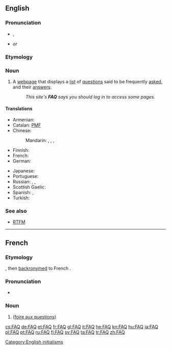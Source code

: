 {{selfref|For the Wiktionary FAQ, see [[Help:FAQ]].}}
==English==

===Pronunciation===
* {{a|UK|US}} {{IPA|/ɛf.eɪ.kjuː/|/fæk/}}, {{X-SAMPA|/Ef.eI.jku:/|/f{k/}}
* {{rhymes|uː}} ''or'' {{rhymes|æk}}

===Etymology===
{{abbreviation of|frequently asked questions}}

===Noun===
{{wikipedia}}
{{en-noun}}

# A [[webpage]] that displays a [[list]] of [[question]]s said to be frequently [[asked]], and their [[answer]]s.
#: ''This site's '''FAQ''' says you should log in to access some pages.''

====Translations====
{{trans-top|acronym for Frequently Asked Questions}}
* Armenian: {{t-|hy|ՀՏՀ|tr=HTH}}
* Catalan: [[PMF]]
* Chinese:
*: Mandarin: {{t|cmn|常見問題|sc=Hani}}, {{t-|cmn|常见问题|tr=chángjiàn wèntí|sc=Hani}}, {{t|cmn|問答集|sc=Hani}}, {{t-|cmn|问答集|tr=wèndájí|sc=Hani}}
* Finnish: {{t+|fi|UKK}}
* French: {{t+|fr|FAQ}}
* German: {{t+|de|FAQ|p}}
{{trans-mid}}
* Japanese: {{t-|ja|よくあるご質問|tr=yoku aru go-shitsumon}}
* Portuguese: {{t+|pt|FAQ|m}}
* Russian: {{t-|ru|ЧаВо|m-p|tr=ČaVó}}, {{t-|ru|часто задаваемые вопросы|tr=částo zadavájemyje voprósy}}, {{t-|ru|вопросы и ответы|tr=voprósy i otvéty|sc=Cyrl}}
* Scottish Gaelic: {{t-|gd|CÀBHA}}
* Spanish: {{t-|es|PUF|f-p}}, {{t-|es|FAQ}}
* Turkish: {{t+|tr|SSS}}
{{trans-bottom}}

===See also===
* [[RTFM]]

[[Category:English initialisms]]

----

==French==

===Etymology===
{{etyl|en|fr}} {{term|FAQ|lang=en}}, then [[backronym]]ed to French {{term|foire aux questions|lang=fr}}.

===Pronunciation===
* {{IPA|/ɛ.fa.ky/|lang=fr}}

===Noun===
{{fr-noun|f|inv}}

# {{l|en|FAQ}} ([[foire aux questions]])

[[cs:FAQ]]
[[de:FAQ]]
[[et:FAQ]]
[[fr:FAQ]]
[[gl:FAQ]]
[[it:FAQ]]
[[he:FAQ]]
[[kn:FAQ]]
[[hu:FAQ]]
[[ja:FAQ]]
[[pl:FAQ]]
[[pt:FAQ]]
[[ru:FAQ]]
[[fi:FAQ]]
[[sv:FAQ]]
[[ta:FAQ]]
[[tr:FAQ]]
[[zh:FAQ]]